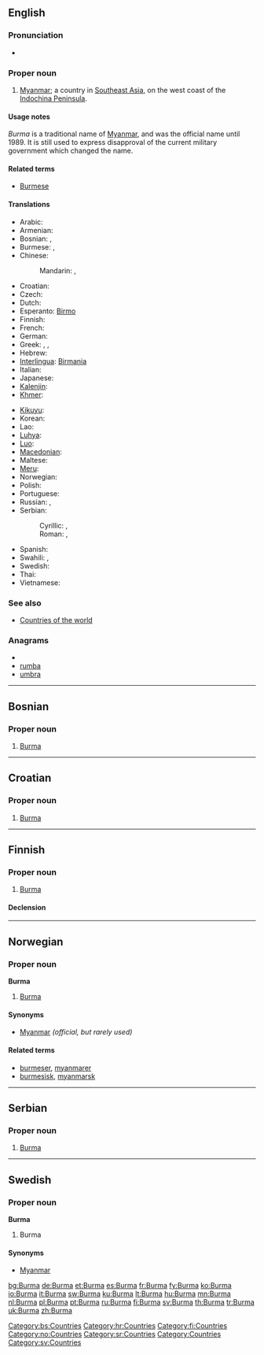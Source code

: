 {{also|burma}}
==English==
{{wikipedia}}

===Pronunciation===
* {{rhymes|ɜː(r)mə}}

===Proper noun===
{{en-proper noun}}

# [[Myanmar]]; a country in [[Southeast Asia]], on the west coast of the [[w:Indochina Peninsula|Indochina Peninsula]].

====Usage notes====
''Burma'' is a traditional name of [[Myanmar]], and was the official name until 1989.  It is still used to express disapproval of the current military government which changed the name.

====Related terms====
* [[Burmese]]

====Translations====
{{trans-top|Southeast Asian country}}
* Arabic: {{t|ar|بورما|f|tr=buurma}}
* Armenian: {{t-|hy|Բիրմա|tr=Birma}}
* Bosnian: {{t-|bs|Mijanmar|m}}, {{t-|bs|Burma|f}}
* Burmese: {{t-|my|ဗမာ|tr=băma|sc=Mymr|xs=Burmese}}, {{t-|my|မြန်မာ|tr=myanma|sc=Mymr|xs=Burmese}}
* Chinese:
*: Mandarin: {{t-|cmn|緬甸|sc=Hani}},  {{t-|cmn|缅甸|tr=Miǎndiàn|sc=Hani}}
* Croatian: {{t-|hr|Burma|f}}
* Czech: {{t+|cs|Barma|f}}
* Dutch: {{t+|nl|Birma}}
* Esperanto: [[Birmo]]
* Finnish: {{t+|fi|Burma}}
* French: {{t+|fr|Birmanie}}
* German: {{t+|de|Birma}}
* Greek: {{t-|el|Βιρμανία|f|tr=virmanía}}, {{t-|el|Μυανμάρ|n|tr=mianmár}}, {{t-|el|Μπούρμα|f|tr=búrma}}
* Hebrew: {{t|he|בורמה|f|tr=burma}}
* [[Interlingua]]: [[Birmania]]
* Italian: {{t+|it|Birmania}}
* Japanese: {{t-|ja|ビルマ|tr=Biruma}}
* [[Kalenjin]]: {{tø|kln|Bama}}
* [[Khmer]]: {{t-|km|ប្រទេសភូមា|tr=bprədtēh pūmīə|sc=Khmr|xs=Khmer}}
{{trans-mid}}
* [[Kikuyu]]: {{tø|ki|Bama}}
* Korean: {{t+|ko|미얀마|tr=Miyanma|sc=Hang}}
* Lao: {{t-|lo|ພະມ້າ|tr=pha'-maa|sc=Laoo|xs=Lao}}
* [[Luhya]]: {{tø|luy|Bama}}
* [[Luo]]: {{tø|luo|Bama}}
* [[Macedonian]]: {{t-|mk|Бурма|f|tr=Búrma}}
* Maltese: {{t-|mt|Burma|xs=Maltese}}
* [[Meru]]: {{tø|mer|Bama}}
* Norwegian: {{t-|no|Burma}}
* Polish: {{t+|pl|Birma|f}}
* Portuguese: {{t+|pt|Birmânia|f}}
* Russian: {{t|ru|Бирма|f|tr=Bírma}},  {{t-|ru|Мьянма|f|tr=M'jánma}}
* Serbian:
*: Cyrillic: {{t-|sr|Мијанмар|m|sc=Cyrl}}, {{t-|sr|Бурма|f|sc=Cyrl}}
*: Roman: {{t-|sr|Mijanmar|m}}, {{t-|sr|Burma|f}}
* Spanish: {{t+|es|Birmania|f}}
* Swahili: {{t+|sw|Bama|xs=Swahili}},  {{t|sw|Myama|xs=Swahili}}
* Swedish: {{t+|sv|Burma}}
* Thai: {{t+|th|พม่า|tr=pámâa}}
* Vietnamese: {{t-|vi|Myanma|xs=Vietnamese}}
{{trans-bottom}}

===See also===
* [[Appendix:Countries of the world|Countries of the world]]

===Anagrams===
* {{alphagram|abmru}}
* [[rumba#English|rumba]]
* [[umbra#English|umbra]]


----

==Bosnian==

===Proper noun===
{{infl|bs|proper noun|g=f}}

# [[#English|Burma]]

[[Category:bs:Countries]]

----

==Croatian==

===Proper noun===
{{infl|hr|proper noun|g=f}}

# [[#English|Burma]]

[[Category:hr:Countries]]

----

==Finnish==
{{wikipedia|lang=fi}}

===Proper noun===
{{infl|fi|proper noun}}

# [[#English|Burma]]

====Declension====
{{fi-decl-koira|Burm|np=1}}

[[Category:fi:Countries]]

----

==Norwegian==

===Proper noun===
'''Burma'''

# [[#English|Burma]]

====Synonyms====
* [[Myanmar]] ''(official, but rarely used)''

====Related terms====
* [[burmeser]], [[myanmarer]]
* [[burmesisk]], [[myanmarsk]]

[[Category:no:Countries]]

----

==Serbian==

===Proper noun===
{{infl|sr|proper noun|g=f|Cyrillic spelling|Бурма}}

# [[#English|Burma]]

[[Category:sr:Countries]]

----

==Swedish==

===Proper noun===
'''Burma'''

# Burma

====Synonyms====
* [[Myanmar]]

[[Category:Countries]]
[[Category:sv:Countries]]

[[bg:Burma]]
[[de:Burma]]
[[et:Burma]]
[[es:Burma]]
[[fr:Burma]]
[[fy:Burma]]
[[ko:Burma]]
[[io:Burma]]
[[it:Burma]]
[[sw:Burma]]
[[ku:Burma]]
[[lt:Burma]]
[[hu:Burma]]
[[mn:Burma]]
[[nl:Burma]]
[[pl:Burma]]
[[pt:Burma]]
[[ru:Burma]]
[[fi:Burma]]
[[sv:Burma]]
[[th:Burma]]
[[tr:Burma]]
[[uk:Burma]]
[[zh:Burma]]